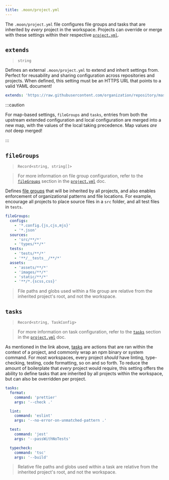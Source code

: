 ```yaml
---
title: .moon/project.yml
---
```


The `.moon/project.yml` file configures file groups and tasks that are inherited by _every_ project
in the workspace. Projects can override or merge with these settings within their respective
[`project.yml`](./project).

## `extends`

> `string`

Defines an external `.moon/project.yml` to extend and inherit settings from. Perfect for reusability
and sharing configuration across repositories and projects. When defined, this setting must be an
HTTPS URL that points to a valid YAML document!

```yaml title=".moon/workspace.yml" {1}
extends: 'https://raw.githubusercontent.com/organization/repository/master/.moon/project.yml'
```

:::caution

For map-based settings, `fileGroups` and `tasks`, entries from both the upstream extended
configuration and local configuration are merged into a new map, with the values of the local taking
precedence. Map values _are not_ deep merged!

:::

## `fileGroups`

> `Record<string, string[]>`

> For more information on file group configuration, refer to the
> [`fileGroups`](./project#filegroups) section in the [`project.yml`](./project) doc.

Defines [file groups](../concepts/file-group) that will be inherited by all projects, and also
enables enforcement of organizational patterns and file locations. For example, encourage all
projects to place source files in a `src` folder, and all test files in `tests`.

```yaml title=".moon/project.yml"
fileGroups:
  configs:
    - '*.config.{js,cjs,mjs}'
    - '*.json'
  sources:
    - 'src/**/*'
    - 'types/**/*'
  tests:
    - 'tests/**/*'
    - '**/__tests__/**/*'
  assets:
    - 'assets/**/*'
    - 'images/**/*'
    - 'static/**/*'
    - '**/*.{scss,css}'
```

> File paths and globs used within a file group are relative from the inherited project's root, and
> not the workspace.

## `tasks`

> `Record<string, TaskConfig>`

> For more information on task configuration, refer to the [`tasks`](./project#tasks) section in the
> [`project.yml`](./project) doc.

As mentioned in the link above, [tasks](../concepts/task) are actions that are ran within the
context of a project, and commonly wrap an npm binary or system command. For most workspaces, every
project _should_ have linting, type-checking, testing, code formatting, so on and so forth. To
reduce the amount of boilerplate that _every_ project would require, this setting offers the ability
to define tasks that are inherited by all projects within the workspace, but can also be overridden
per project.

```yaml title=".moon/project.yml"
tasks:
  format:
    command: 'prettier'
    args: '--check .'

  lint:
    command: 'eslint'
    args: '--no-error-on-unmatched-pattern .'

  test:
    command: 'jest'
    args: '--passWithNoTests'

  typecheck:
    command: 'tsc'
    args: '--build'
```

> Relative file paths and globs used within a task are relative from the inherited project's root,
> and not the workspace.
